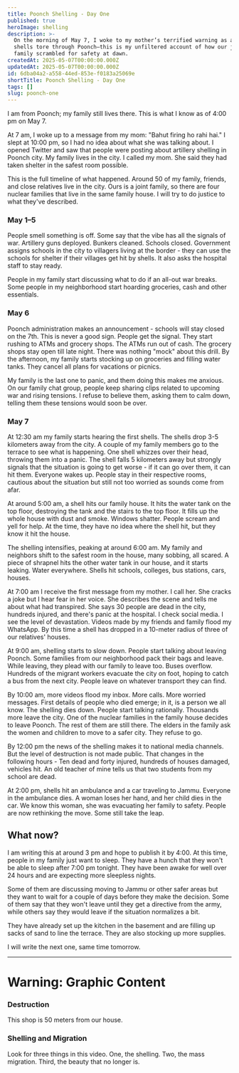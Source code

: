 ```yaml
---
title: Poonch Shelling - Day One
published: true
heroImage: shelling
description: >-
  On the morning of May 7, I woke to my mother’s terrified warning as artillery
  shells tore through Poonch—this is my unfiltered account of how our joint
  family scrambled for safety at dawn.
createdAt: 2025-05-07T00:00:00.000Z
updatedAt: 2025-05-07T00:00:00.000Z
id: 6dba04a2-a558-44ed-853e-f0183a25069e
shortTitle: Poonch Shelling - Day One
tags: []
slug: poonch-one
---
```



I am from Poonch; my family still lives there. This is what I know as of 4:00 pm on May 7.

At 7 am, I woke up to a message from my mom: "Bahut firing ho rahi hai." I slept at 10:00 pm, so I had no idea about what she was talking about. I opened Twitter and saw that people were posting about artillery shelling in Poonch city. My family lives in the city. I called my mom. She said they had taken shelter in the safest room possible.

This is the full timeline of what happened. Around 50 of my family, friends, and close relatives live in the city. Ours is a joint family, so there are four nuclear families that live in the same family house. I will try to do justice to what they've described.

### May 1–5

People smell something is off. Some say that the vibe has all the signals of war. Artillery guns deployed. Bunkers cleaned. Schools closed. Government assigns schools in the city to villagers living at the border - they can use the schools for shelter if their villages get hit by shells. It also asks the hospital staff to stay ready.

People in my family start discussing what to do if an all-out war breaks. Some people in my neighborhood start hoarding groceries, cash and other essentials.

### May 6

Poonch administration makes an announcement - schools will stay closed on the 7th. This is never a good sign. People get the signal. They start rushing to ATMs and grocery shops. The ATMs run out of cash. The grocery shops stay open till late night. There was nothing "mock" about this drill. By the afternoon, my family starts stocking up on groceries and filling water tanks. They cancel all plans for vacations or picnics.

My family is the last one to panic, and them doing this makes me anxious. On our family chat group, people keep sharing clips related to upcoming war and rising tensions. I refuse to believe them, asking them to calm down, telling them these tensions would soon be over.

### May 7

At 12:30 am my family starts hearing the first shells. The shells drop 3-5 kilometers away from the city. A couple of my family members go to the terrace to see what is happening. One shell whizzes over their head, throwing them into a panic. The shell falls 5 kilometers away but strongly signals that the situation is going to get worse - if it can go over them, it can hit them. Everyone wakes up. People stay in their respective rooms, cautious about the situation but still not too worried as sounds come from afar.

At around 5:00 am, a shell hits our family house. It hits the water tank on the top floor, destroying the tank and the stairs to the top floor. It fills up the whole house with dust and smoke. Windows shatter. People scream and yell for help. At the time, they have no idea where the shell hit, but they know it hit the house.

The shelling intensifies, peaking at around 6:00 am. My family and neighbors shift to the safest room in the house, many sobbing, all scared. A piece of shrapnel hits the other water tank in our house, and it starts leaking. Water everywhere. Shells hit schools, colleges, bus stations, cars, houses.

At 7:00 am I receive the first message from my mother. I call her. She cracks a joke but I hear fear in her voice. She describes the scene and tells me about what had transpired. She says 30 people are dead in the city, hundreds injured, and there's panic at the hospital. I check social media. I see the level of devastation. Videos made by my friends and family flood my WhatsApp. By this time a shell has dropped in a 10-meter radius of three of our relatives' houses.

At 9:00 am, shelling starts to slow down. People start talking about leaving Poonch. Some families from our neighborhood pack their bags and leave. While leaving, they plead with our family to leave too. Buses overflow. Hundreds of the migrant workers evacuate the city on foot, hoping to catch a bus from the next city. People leave on whatever transport they can find.

By 10:00 am, more videos flood my inbox. More calls. More worried messages. First details of people who died emerge; in it, is a person we all know. The shelling dies down. People start talking rationally. Thousands more leave the city. One of the nuclear families in the family house decides to leave Poonch. The rest of them are still there. The elders in the family ask the women and children to move to a safer city. They refuse to go.

By 12:00 pm the news of the shelling makes it to national media channels. But the level of destruction is not made public. That changes in the following hours - Ten dead and forty injured, hundreds of houses damaged, vehicles hit. An old teacher of mine tells us that two students from my school are dead.

At 2:00 pm, shells hit an ambulance and a car traveling to Jammu. Everyone in the ambulance dies. A woman loses her hand, and her child dies in the car. We know this woman, she was evacuating her family to safety. People are now rethinking the move. Some still take the leap.

## What now?

I am writing this at around 3 pm and hope to publish it by 4:00. At this time, people in my family just want to sleep. They have a hunch that they won't be able to sleep after 7:00 pm tonight. They have been awake for well over 24 hours and are expecting more sleepless nights.

Some of them are discussing moving to Jammu or other safer areas but they want to wait for a couple of days before they make the decision. Some of them say that they won't leave until they get a directive from the army, while others say they would leave if the situation normalizes a bit.

They have already set up the kitchen in the basement and are filling up sacks of sand to line the terrace. They are also stocking up more supplies.

I will write the next one, same time tomorrow.

---

# Warning: Graphic Content

### Destruction

This shop is 50 meters from our house.

<Facebook href="https://www.facebook.com/photo/?fbid=1129118072575449&set=pcb.1129118332575423" />

### Shelling and Migration

Look for three things in this video. One, the shelling. Two, the mass migration. Third, the beauty that no longer is.

<Youtube href="https://www.youtube.com/watch?v=hQ9SdsoQWzI&t=22s" />
